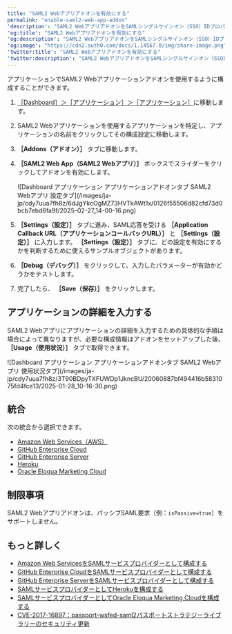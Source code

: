 ```yaml
---
title: "SAML2 Webアプリアドオンを有効にする"
permalink: "enable-saml2-web-app-addon"
'description': "SAML2 WebアプリアドオンをSAMLシングルサインオン（SSO）IDプロバイダーとしてのAuth0で使えるように有効化する方法を説明します。"
'og:title': "SAML2 Webアプリアドオンを有効にする"
'og:description': "SAML2 WebアプリアドオンをSAMLシングルサインオン（SSO）IDプロバイダーとしてのAuth0で使えるように有効化する方法を説明します。"
'og:image': "https://cdn2.auth0.com/docs/1.14567.0/img/share-image.png"
'twitter:title': "SAML2 Webアプリアドオンを有効にする"
'twitter:description': "SAML2 WebアプリアドオンをSAMLシングルサインオン（SSO）IDプロバイダーとしてのAuth0で使えるように有効化する方法を説明します。"
---
```


アプリケーションでSAML2 Webアプリケーションアドオンを使用するように構成することができます。

1. [［Dashboard］＞［アプリケーション］＞［アプリケーション］](https://manage.auth0.com/#/applications)に移動します。
2. SAML2 Webアプリケーションを使用するアプリケーションを特定し、アプリケーションの名前をクリックしてその構成設定に移動します。
3. **［Addons（アドオン）］** タブに移動します。
4. **［SAML2 Web App（SAML2 Webアプリ）］** ボックスでスライダーをクリックしてアドオンを有効にします。

   <Frame>![Dashboard アプリケーション アプリケーションアドオンタブ SAML2 Webアプリ 設定タブ](/images/ja-jp/cdy7uua7fh8z/6dJgYkcOgMZ73HVTkAWt1x/0126f55506d82cfd73d0bcb7ebd6fa9f/2025-02-27_14-00-16.png)</Frame>

5. **［Settings（設定）］** タブに進み、SAML応答を受ける **［Application Callback URL（アプリケーションコールバックURL）］** と **［Settings（設定）］** に入力します。 **［Settings（設定）］** タブに、どの設定を有効にするかを判断するために使えるサンプルオブジェクトがあります。
6. **［Debug（デバッグ）］** をクリックして、入力したパラメーターが有効かどうかをテストします。
7. 完了したら、 **［Save（保存）］** をクリックします。

## アプリケーションの詳細を入力する

SAML2 Webアプリにアプリケーションの詳細を入力するための具体的な手順は場合によって異なりますが、必要な構成情報はアドオンをセットアップした後、 **［Usage（使用状況）］** タブで取得できます。

<Frame>![Dashboard アプリケーション アプリケーションアドオンタブ SAML2 Webアプリ 使用状況タブ](/images/ja-jp/cdy7uua7fh8z/3T90BDpyTXFUWDp1JkncBU/20060887bf494416b5831075fd4fce13/2025-01-28_10-16-30.png)</Frame>

## 統合

次の統合から選択できます。

* [Amazon Web Services（AWS）](/ja-jp/authenticate/single-sign-on/outbound-single-sign-on/configure-auth0-saml-identity-provider/configure-saml2-web-app-addon-for-aws)
* [GitHub Enterprise Cloud](/ja-jp/authenticate/single-sign-on/outbound-single-sign-on/configure-auth0-saml-identity-provider/configure-saml2-web-app-addon-for-github-enterprise-cloud)
* [GitHub Enterprise Server](/ja-jp/authenticate/single-sign-on/outbound-single-sign-on/configure-auth0-saml-identity-provider/configure-saml2-web-app-addon-for-github-enterprise-server)
* [Heroku](/ja-jp/authenticate/single-sign-on/outbound-single-sign-on/configure-auth0-saml-identity-provider/configure-saml2-web-app-addon-for-heroku)
* [Oracle Eloqua Marketing Cloud](/ja-jp/authenticate/single-sign-on/outbound-single-sign-on/configure-auth0-saml-identity-provider/configure-saml2-addon-eloqua)

## 制限事項

SAML2 Webアプリアドオンは、パッシブ<Tooltip data-tooltip-id="react-containers-DefinitionTooltip-1" href="/ja-jp/glossary?term=security-assertion-markup-language" tip="Security Assertion Markup Language（SAML）: パスワードなしに二者間で認証情報を交換できる標準化プロトコル。" cta="用語集の表示">SAML</Tooltip>要求（例：`isPassive=true`）をサポートしません。

## もっと詳しく

* [Amazon Web ServicesをSAMLサービスプロバイダーとして構成する](/ja-jp/authenticate/single-sign-on/outbound-single-sign-on/configure-auth0-saml-identity-provider/configure-saml2-web-app-addon-for-aws)
* [GitHub Enterprise CloudをSAMLサービスプロバイダーとして構成する](/ja-jp/authenticate/single-sign-on/outbound-single-sign-on/configure-auth0-saml-identity-provider/configure-saml2-web-app-addon-for-github-enterprise-cloud)
* [GitHub Enterprise ServerをSAMLサービスプロバイダーとして構成する](/ja-jp/authenticate/single-sign-on/outbound-single-sign-on/configure-auth0-saml-identity-provider/configure-saml2-web-app-addon-for-github-enterprise-server)
* [SAMLサービスプロバイダーとしてHerokuを構成する](/ja-jp/authenticate/single-sign-on/outbound-single-sign-on/configure-auth0-saml-identity-provider/configure-saml2-web-app-addon-for-heroku)
* [SAMLサービスプロバイダーとしてOracle Eloqua Marketing Cloudを構成する](/ja-jp/authenticate/single-sign-on/outbound-single-sign-on/configure-auth0-saml-identity-provider/configure-saml2-addon-eloqua)
* [CVE-2017-16897：passport-wsfed-saml2パスポートストラテジーライブラリーのセキュリティ更新](/ja-jp/secure/security-guidance/security-bulletins/cve-2017-16897)